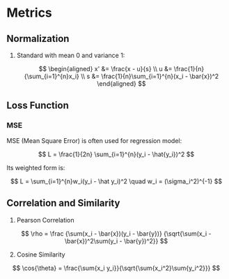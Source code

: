 # Metrics

## Normalization

1. Standard with mean 0 and variance 1: 

    $$
    \begin{aligned}
    x' &= \frac{x - u}{s} \\
    u &= \frac{1}{n}{\sum_{i=1}^{n}x_i} \\
    s &= \frac{1}{n}\sum_{i=1}^{n}(x_i - \bar{x})^2
    \end{aligned}
    $$

## Loss Function

### MSE {-}

MSE (Mean Square Error) is often used for regression model:

$$
L = \frac{1}{2n} \sum_{i=1}^{n}(y_i - \hat{y_i})^2
$$

Its weighted form is:

$$
L = \sum_{i=1}^{n}w_i(y_i - \hat y_i)^2 \quad
w_i = (\sigma_i^2)^{-1}
$$

## Correlation and Similarity

1. Pearson Correlation

$$
\rho = \frac {\sum(x_i - \bar{x})(y_i - \bar{y})} {\sqrt{\sum(x_i - \bar{x})^2\sum(y_i - \bar{y})^2}}
$$

2. Cosine Similarity

$$
\cos{\theta} = \frac{\sum{x_i y_i}}{\sqrt{\sum{x_i^2}\sum{y_i^2}}}
$$

